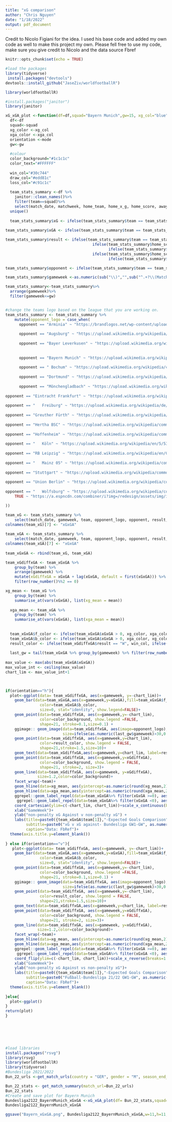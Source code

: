 ---
title: "xG comparison"
author: "Chris Nguyen"
date: "1/18/2022"
output: pdf_document
---
Credit to Nicolo Figiani for the idea. I used his base code and added my own code as well to make this project my own. 
Please fell free to use my code, make sure you give credit to Nicolo and the data source Fbref
```{r setup, include=FALSE}
knitr::opts_chunk$set(echo = TRUE)
```

```{r}
#load the packages
library(tidyverse)
 install.packages("devtools")
devtools::install_github("JaseZiv/worldfootballR")

library(worldfootballR)

```




```{r}
#install.packages("janitor")
library(janitor)


```

```{r}
xG_xGA_plot <-function(df=df,squad="Bayern Munich",gw=15, xg_col="blue",xga_col="red",mode="h" ){
  df<-df
  squad<-squad
  xg_color <-xg_col
  xga_color <-xga_col
  orientation <-mode
  gw<-gw
  
  #colour
  color_background="#1c1c1c"
  color_text="#FFFFFF"
  
  win_col="#30c744"
  draw_col="#edd81c"
  loss_col="#c91c1c"
  
  team_stats_summary <-df %>%
    janitor::clean_names()%>%
    filter(team==squad)%>%
    select(match_date, matchweek, home_team, home_x_g, home_score, away_team, away_x_g, away_score, team, home_away)%>%
  unique()
  
  team_stats_summary$xG <- ifelse(team_stats_summary$team == team_stats_summary$home_team, team_stats_summary$home_x_g, team_stats_summary$away_x_g)
 
team_stats_summary$xGA <- ifelse(team_stats_summary$team == team_stats_summary$home_team, -team_stats_summary$away_x_g, -team_stats_summary$home_x_g)

team_stats_summary$result <- ifelse(team_stats_summary$team == team_stats_summary$home_team,
                                      ifelse(team_stats_summary$home_score > team_stats_summary$away_score,"W",
                                             ifelse(team_stats_summary$home_score < team_stats_summary$away_score,"L","D")),
                                      ifelse(team_stats_summary$home_score < team_stats_summary$away_score,"W",
                                             ifelse(team_stats_summary$home_score > team_stats_summary$away_score,"L","D")))

team_stats_summary$opponent <- ifelse(team_stats_summary$team == team_stats_summary$home_team,team_stats_summary$away_team, team_stats_summary$home_team)

team_stats_summary$gameweek <-as.numeric(sub("\\)","",sub("^.+?\\(Matchweek ","",team_stats_summary$matchweek)))

team_stats_summary<-team_stats_summary%>%
  arrange(gameweek)%>%
  filter(gameweek<=gw)


#change the teams logo based on the league that you are working on.
team_stats_summary <- team_stats_summary %>%
    mutate(opponent_logo = case_when(
      opponent == "Arminia" ~ "https://brandlogos.net/wp-content/uploads/2019/03/arminia-wappen-2021.svg",
      
      opponent == "Augsburg" ~ "https://upload.wikimedia.org/wikipedia/en/c/c5/FC_Augsburg_logo.svg",
      
      opponent == "Bayer Leverkusen" ~ "https://upload.wikimedia.org/wikipedia/en/5/59/Bayer_04_Leverkusen_logo.svg",
      
      
      opponent == "Bayern Munich" ~ "https://upload.wikimedia.org/wikipedia/commons/1/1f/Logo_FC_Bayern_M%C3%BCnchen_%282002%E2%80%932017%29.svg",
      
      opponent == "	Bochum" ~ "https://upload.wikimedia.org/wikipedia/commons/7/72/VfL_Bochum_logo.svg",
      
      opponent == "Dortmund" ~ "https://upload.wikimedia.org/wikipedia/commons/6/67/Borussia_Dortmund_logo.svg",
       
      opponent == "Mönchengladbach" ~ "https://upload.wikimedia.org/wikipedia/commons/8/81/Borussia_M%C3%B6nchengladbach_logo.svg",
      
opponent == "Eintracht Frankfurt" ~ "https://upload.wikimedia.org/wikipedia/commons/0/04/Eintracht_Frankfurt_Logo.svg",
      
opponent == "	Freiburg" ~ "https://upload.wikimedia.org/wikipedia/de/8/88/Logo-SC_Freiburg.svg",
      
opponent == "Greuther Fürth" ~ "https://upload.wikimedia.org/wikipedia/en/f/f2/SpVgg_Greuther_F%C3%BCrth_logo_%282017%29.svg",
       
opponent == "Hertha BSC" ~ "https://upload.wikimedia.org/wikipedia/commons/8/81/Hertha_BSC_Logo_2012.svg",
      
opponent == "Hoffenheim" ~ "https://upload.wikimedia.org/wikipedia/commons/e/e7/Logo_TSG_Hoffenheim.svg",
      
opponent == "	Köln" ~ "https://upload.wikimedia.org/wikipedia/en/5/53/FC_Cologne_logo.svg",
      
opponent == "RB Leipzig" ~ "https://upload.wikimedia.org/wikipedia/en/0/04/RB_Leipzig_2014_logo.svg",
      
opponent == "	Mainz 05" ~ "https://upload.wikimedia.org/wikipedia/commons/9/9e/Logo_Mainz_05.svg",
       
opponent == "Stuttgart" ~ "https://upload.wikimedia.org/wikipedia/commons/e/eb/VfB_Stuttgart_1893_Logo.svg",
       
opponent == "Union Berlin" ~ "https://upload.wikimedia.org/wikipedia/commons/4/44/1._FC_Union_Berlin_Logo.svg",
       
opponent == "	Wolfsburg" ~ "https://upload.wikimedia.org/wikipedia/commons/f/f3/Logo-VfL-Wolfsburg.svg",
    TRUE ~ "https://a.espncdn.com/combiner/i?img=/redesign/assets/img/icons/ESPN-icon-soccer.png&w=288&h=288&transparent=true"

))

team_xG <- team_stats_summary %>%
    select(match_date, gameweek, team, opponent_logo, opponent, result, xG)
colnames(team_xG)[7] <- "xGxGA"
  
team_xGA <- team_stats_summary %>%
    select(match_date, gameweek, team, opponent_logo, opponent, result, xGA)
colnames(team_xGA)[7] <- "xGxGA"
  
team_xGxGA <- rbind(team_xG, team_xGA)

team_xGdiffxGA <- team_xGxGA %>%
    group_by(team) %>%
    arrange(gameweek) %>%
    mutate(xGdiffxGA = xGxGA + lag(xGxGA, default = first(xGxGA))) %>%
    filter(row_number()%%2 == 0)

xg_mean <- team_xG %>%
    group_by(team) %>%
    summarise_at(vars(xGxGA), list(xg_mean = mean))
  
  xga_mean <- team_xGA %>%
    group_by(team) %>%
    summarise_at(vars(xGxGA), list(xga_mean = mean))
  
  
  team_xGxGA$f_color <- ifelse(team_xGxGA$xGxGA > 0, xg_color, xga_color)
  team_xGxGA$b_color <- ifelse(team_xGxGA$xGxGA > 0, xga_color, xg_color)
  result_color <- ifelse(team_xGdiffxGA$result == "W", win_col, ifelse(team_xGdiffxGA$result == "L",loss_col,draw_col))
  
  last_gw = tail(team_xGxGA %>% group_by(gameweek) %>% filter(row_number() == n()), n = 1)
  
max_value <- max(abs(team_xGxGA$xGxGA))
max_value_int <- ceiling(max_value)
chart_lim <- max_value_int+1
 


if(orientation=="h"){
  plot<-ggplot(data= team_xGdiffxGA, aes(x=gameweek, y=-chart_lim))+
    geom_bar(data=team_xGxGA,aes(x=gameweek,y=xGxGA),fill=team_xGxGA$f_color,
               color=team_xGxGA$b_color,
               size=0, stat="identity", show.legend=FALSE)+
    geom_point(data=team_xGdiffxGA, aes(x=gameweek,y=-chart_lim),
               color=color_background, show.legend =FALSE,
               shape=21, stroke=0.1,size=0.1) +
    ggimage:: geom_image(data=team_xGdiffxGA, aes(image=opponent_logo),
                         size=ifelse(as.numeric(last_gw$gameweek)>30,0.03,0.06))+ scale_size_identity()+
    geom_point(data=team_xGdiffxGA, aes(x=gameweek,y=chart_lim),
               color=result_color, show.legend = FALSE,
               shape=21,stroke=1.5,size=10)+
    geom_text(data=team_xGdiffxGA,aes(x=gameweek,y=chart_lim, label=result), size=4, color=result_color)+
    geom_point(data=team_xGdiffxGA, aes(x=gameweek,y=xGdiffxGA),
               color=color_background, show.legend = FALSE,
               shape=21, stroke=2, size=3)+
    geom_line(data=team_xGdiffxGA, aes(x=gameweek, y=xGdiffxGA),
              size=1.2,color=color_background)+
    facet_wrap(~team)+
    geom_hline(data=xg_mean, aes(yintercept=as.numeric(round(xg_mean,2))),color=color_text, linetype='dotted')+
    geom_hline(data=xga_mean,aes(yintercept=as.numeric(round(xga_mean,2))),color=color_text,linetype='dotted')+
    ggrepel::geom_label_repel(data=team_xGxGA%>% filter(xGxGA >=0), aes(x=gameweek, y=xGxGA,label=xGxGA),nudge_y=0.2, nudge_x=0, size=4,min.segment.length = 10,color=color_text, fill=color_background)+
     ggrepel::geom_label_repel(data=team_xGxGA%>% filter(xGxGA <0), aes(x=gameweek, y=xGxGA,label= abs(xGxGA)),nudge_y=-0.2, nudge_x=0, size=4,min.segment.length = 10,color=color_text, fill=color_background)+
    coord_cartesian(ylim=c(-chart_lim, chart_lim))+scale_x_continuous(breaks=1:as.numeric(last_gw$gameweek))+scale_y_continuous(breaks=c(as.numeric(round(xga_mean$xga_mean,2)),as.numeric(round(xg_mean$xg_mean,2))))+
    xlab("GameWeek")+
    ylab("non-penalty xG Against v non-penalty xG") +
    labs(title=paste0({team_xGxGA$team[1]},"-Expected Goals Comparison"),
         subtitle=paste0("xG v xG against- Bundesliga GW1-GW", as.numeric(last_gw$gameweek),"(20/21)"),
         caption="Data: FbRef")+
  theme(axis.title.y=element_blank())
    
} else if(orientation=="v"){
   plot<-ggplot(data= team_xGdiffxGA, aes(x=gameweek, y=-chart_lim))+
    geom_bar(data=team_xGxGA,aes(x=gameweek,y=xGxGA),fill=team_xGxGA$f_color,
               color=team_xGxGA$b_color,
               size=0, stat="identity", show.legend=FALSE)+
    geom_point(data=team_xGdiffxGA, aes(x=gameweek,y=-chart_lim),
               color=color_background, show.legend =FALSE,
               shape=21, stroke=0.1,size=0.1) +
    ggimage:: geom_image(data=team_xGdiffxGA, aes(image=opponent_logo),
                         size=ifelse(as.numeric(last_gw$gameweek)>30,0.03,0.06))+ scale_size_identity()+
    geom_point(data=team_xGdiffxGA, aes(x=gameweek,y=-chart_lim),
               color=result_color, show.legend = FALSE,
               shape=21,stroke=1.5,size=10)+
    geom_text(data=team_xGdiffxGA,aes(x=gameweek,y=chart_lim, label=result), size=4, color=result_color)+
    geom_point(data=team_xGdiffxGA, aes(x=gameweek,y=xGdiffxGA),
               color=color_background, show.legend = FALSE,
               shape=21, stroke=2, size=3)+
    geom_line(data=team_xGdiffxGA, aes(x=gameweek, y=xGdiffxGA),
              size=1.2,color=color_background)+
    facet_wrap(~team)+
    geom_hline(data=xg_mean, aes(yintercept=as.numeric(round(xg_mean,2))),color=color_text, linetype='dotted')+
    geom_hline(data=xga_mean,aes(yintercept=as.numeric(round(xga_mean,2))),color=color_text,linetype='dotted')+
    ggrepel::geom_label_repel(data=team_xGxGA%>% filter(xGxGA >=0), aes(x=gameweek, y=xGxGA,label=xGxGA),nudge_y=0.2, nudge_x=0, size=4,min.segment.length = 10,color=color_text, fill=color_background)+
     ggrepel::geom_label_repel(data=team_xGxGA%>% filter(xGxGA <0), aes(x=gameweek, y=xGxGA,label= abs(xGxGA)),nudge_y=-0.2, nudge_x=0, size=4,min.segment.length = 10,color=color_text, fill=color_background)+
    coord_flip(ylim=c(-chart_lim, chart_lim))+scale_x_reverse(breaks=1:as.numeric(last_gw$gameweek))+scale_y_continuous(breaks=c(as.numeric(round(xga_mean$xga_mean,2)),as.numeric(round(xg_mean$xg_mean,2))))+
    xlab("GameWeek")+
    ylab("non-penalty xG Against vs non-penalty xG")+
    labs(title=paste0({team_xGxGA$team[1]},"-Expected Goals Comparison"),
         subtitle=paste0("Fußball-Bundesliga 21/22 GW1-GW", as.numeric(last_gw$gameweek)),
         caption="Data: FbRef")+
  theme(axis.title.y=element_blank())
   
}else{
  plot<-ggplot()
}
return(plot)
}
  



      

```



```{r}
#load libraries
install.packages("rsvg")
library(rsvg)
library(worldfootballR)
library(tidyverse)
#Bundesliga 2021/2022
Bun_22_urls <-get_match_urls(country = "GER", gender = "M", season_end_year = 2022, tier = "1st")

Bun_22_stats <- get_match_summary(match_url=Bun_22_urls)
Bun_22_stats
#Create and save plot for Bayern Munich
Bundesliga2122_BayernMunich_xGxGA <-xG_xGA_plot(df= Bun_22_stats,squad="Bayern Munich", gw=12,xg_col="lightblue",xga_col="white",mode="h")
Bundesliga2122_BayernMunich_xGxGA

ggsave("Bayern_xGxGA.png", Bundesliga2122_BayernMunich_xGxGA,w=11,h=11,dpi=300)
```

